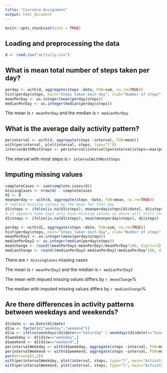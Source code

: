 ```yaml
---
title: "Coursera Assignment"
output: html_document
---
```


```r
knitr::opts_chunk$set(echo = TRUE)
```


## Loading and preprocessing the data

```r
d <- read.csv("activity.csv")
```


## What is mean total number of steps taken per day?

```r
perday <- with(d, aggregate(steps ~date, FUN=sum, na.rm=TRUE))
hist(perday$steps, main="Steps taken each day", xlab="Number of steps", ylab="Frequency")
meanPerDay <- as.integer(mean(perday$steps))
medianPerDay <- as.integer(median(perday$steps))
```


The mean is `r meanPerDay` and the median is `r medianPerDay`


## What is the average daily activity pattern?

```r
perinterval <- with(d, aggregate(steps ~interval, FUN=mean))
with(perinterval, plot(interval, steps, type="l"))
intervalWithMostSteps <- perinterval$interval[perinterval$steps==max(perinterval$steps)]
```

The interval with most steps is `r intervalWithMostSteps`


## Imputing missing values

```r
completeCases <- sum(complete.cases(d))
missingCases <- nrow(d) - completeCases
d1 <- d
meanperday <- with(d, aggregate(steps ~date, FUN=mean, na.rm=TRUE))
# replace missing values by the mean for that day
d1$steps <- ifelse(is.na(d1$steps), meanperday$steps[d1$date], d1$steps)
# it appears some days only have missing values so above will still leave us with some missing values which we fill with global mean
d1$steps <- ifelse(is.na(d1$steps), mean(meanperday$steps), d1$steps)

perday <- with(d1, aggregate(steps ~date, FUN=sum, na.rm=TRUE))
hist(perday$steps, main="Steps taken each day", xlab="Number of steps", ylab="Frequency")
meanPerDay2 <- as.integer(mean(perday$steps))
medianPerDay2 <- as.integer(median(perday$steps))
meanChange <- round((meanPerDay2-meanPerDay)/meanPerDay*100, digits=2)
medianChange <- round((medianPerDay2-medianPerDay)/medianPerDay*100, digits=2)
```

There are `r missingCases` missing cases

The mean is `r meanPerDay2` and the median is `r medianPerDay2`

The mean with impued missing values differs by `r meanChange`%

The median with imputed missing values differs by `r medianChange`%


## Are there differences in activity patterns between weekdays and weekends?

```r
d1$date <- as.Date(d1$date)
d1$w <- factor(c("weekday","weekend"))
d1$w <- ifelse(weekdays(d1$date)=="Saturday" | weekdays(d1$date)=="Sunday", "weekend", "weekday")
d1weekday <- d1[d1$w=="weekday",]
d1weekend <- d1[d1$w=="weekend",]
perintervalWeekday <- with(d1weekday, aggregate(steps ~interval, FUN=mean))
perintervalWeekend <- with(d1weekend, aggregate(steps ~interval, FUN=mean))
par(mfrow=c(1,2))
with(perintervalWeekday, plot(interval, steps, type="l", main="Activity on weekdays"))
with(perintervalWeekend, plot(interval, steps, type="l", main="Activity on weekends"))
```